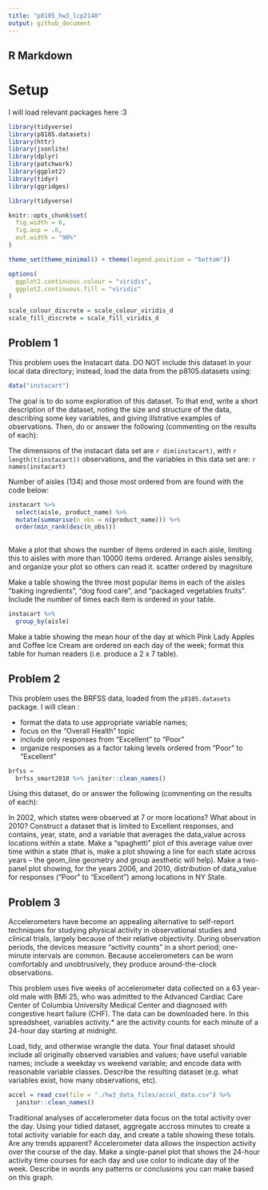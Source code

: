 ```yaml
---
title: "p8105_hw3_lcp2148"
output: github_document
---
```


## R Markdown

# Setup 

I will load relevant packages here :3

```r

library(tidyverse)
library(p8105.datasets)
library(httr)
library(jsonlite)
library(dplyr)
library(patchwork)
library(ggplot2)
library(tidyr)
library(ggridges)

library(tidyverse)

knitr::opts_chunk$set(
  fig.width = 6,
  fig.asp = .6,
  out.width = "90%"
)

theme_set(theme_minimal() + theme(legend.position = "bottom"))

options(
  ggplot2.continuous.colour = "viridis",
  ggplot2.continuous.fill = "viridis"
)

scale_colour_discrete = scale_colour_viridis_d
scale_fill_discrete = scale_fill_viridis_d

```

## Problem 1
This problem uses the Instacart data. DO NOT include this dataset in your local data directory; instead, load the data from the p8105.datasets using:
```r

data("instacart")

```

The goal is to do some exploration of this dataset. To that end, write a short description of the dataset, noting the size and structure of the data, describing some key variables, and giving illstrative examples of observations. Then, do or answer the following (commenting on the results of each):

The dimensions of the instacart data set are `r dim(instacart)`, with `r length(t(instacart))` observations, and the variables in this data set are: `r names(instacart)`

Number of aisles (134) and those most ordered from are found with the code below:

```r

instacart %>% 
  select(aisle, product_name) %>% 
  mutate(summarise(n_obs = n(product_name))) %>%
  order(min_rank(desc(n_obs)))
  
```

Make a plot that shows the number of items ordered in each aisle, limiting this to aisles with more than 10000 items ordered. Arrange aisles sensibly, and organize your plot so others can read it. scatter ordered by magniture



Make a table showing the three most popular items in each of the aisles “baking ingredients”, “dog food care”, and “packaged vegetables fruits”. Include the number of times each item is ordered in your table. 

```r

instacart %>% 
  group_by(aisle) 


```




Make a table showing the mean hour of the day at which Pink Lady Apples and Coffee Ice Cream are ordered on each day of the week; format this table for human readers (i.e. produce a 2 x 7 table).

## Problem 2

This problem uses the BRFSS data, loaded from the `p8105.datasets` package.
I will clean : 

- format the data to use appropriate variable names;
- focus on the “Overall Health” topic
- include only responses from “Excellent” to “Poor”
- organize responses as a factor taking levels ordered from “Poor” to “Excellent”

```r

brfss = 
  brfss_smart2010 %>% janitor::clean_names() 

```

Using this dataset, do or answer the following (commenting on the results of each):

In 2002, which states were observed at 7 or more locations? What about in 2010?
Construct a dataset that is limited to Excellent responses, and contains, year, state, and a variable that averages the data_value across locations within a state. Make a “spaghetti” plot of this average value over time within a state (that is, make a plot showing a line for each state across years – the geom_line geometry and group aesthetic will help).
Make a two-panel plot showing, for the years 2006, and 2010, distribution of data_value for responses (“Poor” to “Excellent”) among locations in NY State.

## Problem 3

Accelerometers have become an appealing alternative to self-report techniques for studying physical activity in observational studies and clinical trials, largely because of their relative objectivity. During observation periods, the devices measure “activity counts” in a short period; one-minute intervals are common. Because accelerometers can be worn comfortably and unobtrusively, they produce around-the-clock observations.

This problem uses five weeks of accelerometer data collected on a 63 year-old male with BMI 25, who was admitted to the Advanced Cardiac Care Center of Columbia University Medical Center and diagnosed with congestive heart failure (CHF). The data can be downloaded here. In this spreadsheet, variables activity.* are the activity counts for each minute of a 24-hour day starting at midnight.

Load, tidy, and otherwise wrangle the data. Your final dataset should include all originally observed variables and values; have useful variable names; include a weekday vs weekend variable; and encode data with reasonable variable classes. Describe the resulting dataset (e.g. what variables exist, how many observations, etc).


```r

accel = read_csv(file = "./hw3_data_files/accel_data.csv") %>%
  janitor::clean_names() 


```



Traditional analyses of accelerometer data focus on the total activity over the day. Using your tidied dataset, aggregate accross minutes to create a total activity variable for each day, and create a table showing these totals. Are any trends apparent?
Accelerometer data allows the inspection activity over the course of the day. Make a single-panel plot that shows the 24-hour activity time courses for each day and use color to indicate day of the week. Describe in words any patterns or conclusions you can make based on this graph.

